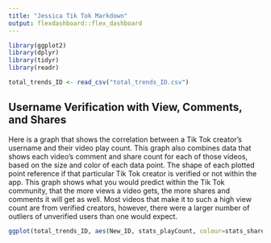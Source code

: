 ```yaml
---
title: "Jessica Tik Tok Markdown"
output: flexdashboard::flex_dashboard
---
```


```r
library(ggplot2)
library(dplyr)
library(tidyr)
library(readr)

total_trends_ID <- read_csv("total_trends_ID.csv")
```

## Username Verification with View, Comments, and Shares 

Here is a graph that shows the correlation between a Tik Tok creator's username and their video play count. This graph also combines data that shows each video's comment and share count for each of those videos, based on the size and color of each data point. The shape of each plotted point reference if that particular Tik Tok creator is verified or not within the app. This graph shows what you would predict within the Tik Tok community, that the more views a video gets, the more shares and comments it will get as well. Most videos that make it to such a high view count are from verified creators, however, there were a larger number of outliers of unverified users than one would expect.  

```r
ggplot(total_trends_ID, aes(New_ID, stats_playCount, colour=stats_shareCount, size=stats_commentCount, shape=author_verified))+geom_jitter()+xlab("Creator Nickname")+ylab("Video Play Count")+scale_colour_continuous(name="Share Count")+scale_size_continuous(name="Comment Count")+scale_shape_discrete(name="Author Verification")

```

